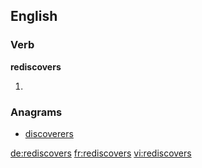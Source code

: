 ==English==

===Verb===
'''rediscovers'''
# {{third-person singular of|[[rediscover]]}}

===Anagrams===
* [[discoverers#English|discoverers]]

[[de:rediscovers]]
[[fr:rediscovers]]
[[vi:rediscovers]]